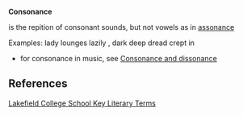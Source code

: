 {{dicdef}}
'''Consonance''' 

is the repition of consonant sounds, but not vowels as in [[assonance]]

Examples:
lady lounges lazily , dark deep dread crept in 

* for consonance in music, see [[Consonance and dissonance]]


== References ==
[http://olc.lcs.on.ca/English/ETS4Ue.Nsf/5f78f7e68f1c4d30852565960008af71/bb7e8c258996458385256d8f00486f1e?OpenDocument Lakefield College School Key Literary Terms]


{{vocab-stub}}